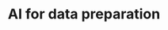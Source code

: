 ---
title: 'AI for data preparation'
description: 'Start exploring your data and discovering insights in under 5 minutes'
icon: 'sparkles' 
---